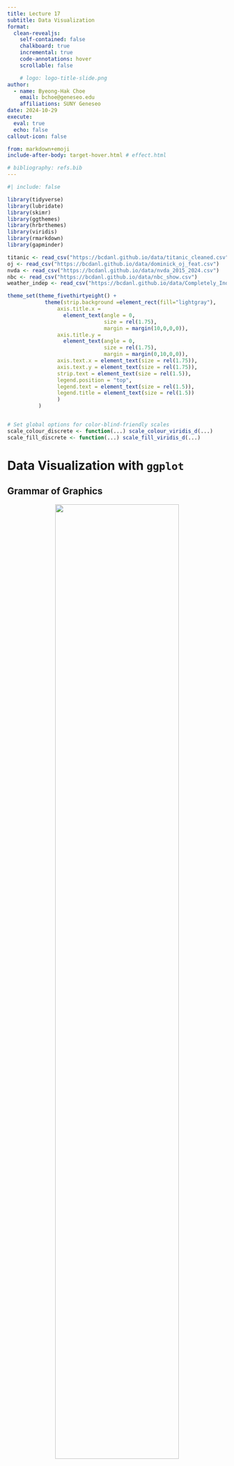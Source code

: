 ```yaml
---
title: Lecture 17
subtitle: Data Visualization
format:
  clean-revealjs:
    self-contained: false
    chalkboard: true
    incremental: true
    code-annotations: hover
    scrollable: false

    # logo: logo-title-slide.png
author:
  - name: Byeong-Hak Choe
    email: bchoe@geneseo.edu
    affiliations: SUNY Geneseo
date: 2024-10-29
execute: 
  eval: true
  echo: false
callout-icon: false

from: markdown+emoji
include-after-body: target-hover.html # effect.html

# bibliography: refs.bib
---
```


```r
#| include: false

library(tidyverse)
library(lubridate)
library(skimr)
library(ggthemes)
library(hrbrthemes)
library(viridis)
library(rmarkdown)
library(gapminder)

titanic <- read_csv("https://bcdanl.github.io/data/titanic_cleaned.csv")
oj <- read_csv("https://bcdanl.github.io/data/dominick_oj_feat.csv")
nvda <- read_csv("https://bcdanl.github.io/data/nvda_2015_2024.csv")
nbc <- read_csv("https://bcdanl.github.io/data/nbc_show.csv")
weather_indep <- read_csv("https://bcdanl.github.io/data/Completely_Independent_Variables__Rainfall_and_Temperature.csv")

theme_set(theme_fivethirtyeight() +
            theme(strip.background =element_rect(fill="lightgray"),
                axis.title.x = 
                  element_text(angle = 0,
                               size = rel(1.75),
                               margin = margin(10,0,0,0)),
                axis.title.y = 
                  element_text(angle = 0,
                               size = rel(1.75),
                               margin = margin(0,10,0,0)),
                axis.text.x = element_text(size = rel(1.75)),
                axis.text.y = element_text(size = rel(1.75)),
                strip.text = element_text(size = rel(1.5)),
                legend.position = "top",
                legend.text = element_text(size = rel(1.5)),
                legend.title = element_text(size = rel(1.5))
                )
          )


# Set global options for color-blind-friendly scales
scale_colour_discrete <- function(...) scale_colour_viridis_d(...)
scale_fill_discrete <- function(...) scale_fill_viridis_d(...)

```


# Data Visualization with `ggplot` {background-color="#1c4982"}


## Grammar of Graphics

<div style="text-align: center; width: 100%; margin: auto;">
  <img src="https://bcdanl.github.io/lec_figs/grammar-of-graphics.png" style="width: 75%; margin-bottom: -20px;">
  <p style="font-weight: bold;"></p>
</div>

- A **grammar of graphics** is a tool that enables us to concisely describe the components of a graphic.
  
## Data Visualization - First Steps

```.r
library(tidyverse)
mpg
?mpg
```

- The `mpg` data frame, provided by `ggplot2`, contains observations collected by the US Environmental Protection Agency on 38 models of car.

- Q. Do cars with big engines use more fuel than cars with small engines?
  - `displ`: a car's engine size, in liters.
  - `hwy`: a car's fuel efficiency on the highway, in miles per gallon (mpg). 


-  What does the relationship between engine size and fuel efficiency look like?


## Data Visualization - First Steps
### Creating a Scatterplot with `ggplot`


```r
#| echo: true
#| fig-asp: .85
#| output-location: column-fragment

ggplot( data = mpg,
        mapping = 
          aes(x = displ, 
              y = hwy) ) + 
  geom_point()
```


- To plot `mpg`, run the above code to put `displ` on the `x`-axis and `hwy` on the `y`-axis.


## Data Visualization - First Steps
### Components in the Grammar of Graphics


```.r
ggplot( data = DATA.FRAME,
        mapping = 
          aes( MAPPINGS ) ) + 
  GEOM_FUNCTION()
```


<!-- - To make a ggplot plot, replace the capitalized components in the code above with a `data.frame`, a `geom` function, or a collection of mappings such as `x = variable_1` and `y = variable_2`. -->

- A `ggplot` graphic is a `mapping` of variables in `data` to `aes`thetic attributes of `geom`etric objects.


- **Three Essential Components in `ggplot()` Graphics**:
  1. `data`: **data.frame** containing the variables of interest.
  2. `geom_*()`:  **geometric object** in the plot (e.g., point, line, bar, histogram, boxplot).
  3. `aes()`: **aesthetic attributes** of the geometric object (e.g., `x`-axis, `y`-axis, `color`, `shape`, `size`, `fill`) mapped to variables in the data.frame.




## Data Visualization - First Steps
### Creating a Scatterplot with `ggplot`

```r
#| echo: true
#| eval: false

ggplot( data = mpg,
        mapping = 
          aes(x = displ, 
              y = hwy) ) + 
  geom_point()
```

- **Three Essential Components in This Particular `ggplot()`**:
  1. `data = mpg`
  2. `geom_point()`
  3. `aes(x = displ, y = hwy)`


# Relationship `ggplot()` {background-color="#1c4982"}


## Relationship `ggplot()`
### Scatterplot with `geom_point()`

```r
#| echo: true
#| fig-asp: .85
#| output-location: column-fragment
ggplot( data = mpg,
        mapping = 
          aes(x = displ, 
              y = hwy) ) + 
  geom_point()
```



## Relationship `ggplot()`
### Fitted Curve with `geom_smooth()`

```r
#| echo: true
#| fig-asp: .85
#| output-location: column-fragment

ggplot( data = mpg,
        mapping = 
          aes(x = displ, 
              y = hwy) ) + 
  geom_smooth()
```




## Relationship `ggplot()`
### `geom_point()` with `geom_smooth()`


```r
#| echo: true
#| fig-asp: .85
#| output-location: column-fragment


# To add a layer of 
# a `ggplot()` component, 
# we can simply add it to 
# the `ggplot()` with `+`.

ggplot( data = mpg,
        mapping = 
          aes(x = displ, 
              y = hwy) ) + 
  geom_point() + 
  geom_smooth()
```

- The geometric object `geom_smooth()` draws a smooth curve fitted to the data.



## `ggplot()` workflow
### Common problems in `ggplot()`

```.r
ggplot(data = mpg,
       mapping = 
          aes(x = displ, 
              y = hwy) ) +
 geom_point()
 + geom_smooth()
```

- One common problem when creating `ggplot2` graphics is to put the `+` in the wrong place.
  - **Correct Approach**: Always place the `+` at the end of the previous line, NOT at the beginning of the next line.



## Relationship `ggplot()`
### About `geom_smooth()`


- Using **regression**---one of the **machine learning** methods---the `geom_smooth()` visualizes the **predicted** value of the `y` variable for a given value of the `x` variable.

- **What Does the Grey Ribbon Represent?**
  - The grey ribbon illustrates the **uncertainty** around the estimated prediction curve.
  - We are **95% confident** that the actual relationship between `x` and `y` variables falls within the grey ribbon.



## Relationship `ggplot()`
### `geom_point()` with `geom_smooth(method = lm)`

```r
#| echo: true
#| fig-asp: .85
#| output-location: column-fragment

ggplot( data = mpg,
        mapping = 
          aes(x = displ, 
              y = hwy) ) + 
  geom_point() + 
  geom_smooth(method = "lm")

```

- `method = "lm"` specifies that a linear model (`lm`), called a **linear regression** model.



## Relationship `ggplot()`

```r
#| echo: false
#| eval: true
#| fig-align: center

ggplot( data = mpg,
        mapping = 
          aes(x = displ, 
              y = hwy) ) + 
  geom_point()
```

- How many points are in this plot?
- How many observations are in the `mpg` data.frame?



## Relationship `ggplot()`
### Overplotting problem

- Many points overlap each other. 
  - This problem is known as **overplotting**. 

- When points overlap, it's hard to know how many data points are at a particular location. 

- Overplotting can obscure patterns and outliers, leading to potentially misleading conclusions. 



## Relationship `ggplot()`
### Overplotting and Transparency with `alpha`

```r
#| echo: true
#| fig-asp: .85
#| output-location: column-fragment


# alpha = 0.33 should be located
# within the geom function,
# NOT within the aesthetic function

ggplot( data = mpg,
        mapping = 
          aes(x = displ, 
              y = hwy) ) + 
  geom_point( alpha = 0.33 ) 
```

- We can set a transparency level (`alpha`) between **0** (full transparency) and **1** (no transparency) manually.



## Relationship `ggplot()`
### Overplotting and Transparency with `alpha`

```r
#| echo: true
#| fig-asp: .85
#| output-location: column-fragment

ggplot( data = mpg,
        mapping = 
          aes(x = displ, 
              y = hwy) ) + 
  geom_point( alpha = .33 )
```

- We can set an aesthetic property manually, as seen above, not within the `aes()` function but within the `geom_*()` function.





## Relationship `ggplot()`
- **Be mindful of the variable placement on the axes.**
  - It’s common practice to place the **input variable** along the x-axis and the **outcome variable** along the y-axis.

-	**Input Variable**: Represents the potential “cause.”
-	**Outcome Variable**: Represents the potential “effect.”
  - **Example**: Advertising budget (input) and sales revenue (outcome).


## Relationship `ggplot()`
### Correlation does not imply causation

<div style="text-align: center; width: 100%; margin: auto;">
  <img src="https://bcdanl.github.io/lec_figs/corr-causal.png" style="width: 50%; margin-bottom: -20px;">
  <p style="font-weight: bold;"></p>
</div>

- Just because you uncover a relationship doesn't mean you've identified the "causal" relationship.
  <!-- - **Causal inference** is the study of identifying cause-and-effect relationships from data, beyond simple correlations. -->




## Relationship `ggplot()`

- **Caution**: Correlation does not imply causation
  - A strong correlation does not imply that one variable causes the other to change.
  
- **Correlation** measures the **strength and direction** of a linear relationship between two variables.
  - Positive/negative correlation
  - Strong/weak correlation
  - No correlation

- **Causation**: Indicates that one variable directly influences or causes a change in another
  - Establishing causation requires controlled experimentation or additional evidence
  - E.g., Smoking causes an increase in lung cancer risk (causation)
  


# Aesthetic Mappings {background-color="#1c4982"}

## Aesthetic Mappings

<p align="center">
  <img src="https://bcdanl.github.io/lec_figs/r4s_330_1.png" width="600px">
</p>



- In the plot above, one group of points (highlighted in red) seems to fall outside of the linear trend. 

  - How can you explain these cars? Are those hybrids?



## Aesthetic Mappings


<p align="center">
  <img src="https://bcdanl.github.io/lec_figs/r4s_330_2.png" width="600px">
</p>

- An aesthetic is a visual property (e.g., `size`, `shape`, `color`) of the objects (e.g., `class`) in your plot.

- You can display a point in different ways by changing the values of its aesthetic properties. 

## Aesthetic Mappings
### Adding a `color` to the plot

```r
#| echo: true
#| fig-asp: .85
#| output-location: column-fragment

ggplot( data = mpg,
        mapping = 
          aes(x = displ,
              y = hwy, 
              color = class) ) + 
  geom_point()
```


## Aesthetic Mappings
### Adding a `shape` to the plot

```r
#| echo: true
#| fig-asp: .85
#| output-location: column-fragment

ggplot( data = mpg,
        mapping = 
          aes(x = displ,
              y = hwy, 
              shape = class) ) + 
  geom_point()
```




## Aesthetic Mappings
### Adding a `size` to the plot

```r
#| echo: true
#| fig-asp: .85
#| output-location: column-fragment

ggplot( data = mpg,
        mapping = 
          aes(x = displ,
              y = hwy, 
              size = class) ) + 
  geom_point()
```




## Aesthetic Mappings
### Specifying a `color` to the plot, manually

```r
#| echo: true
#| fig-asp: .85
#| output-location: column-fragment
ggplot(data = mpg,
       mapping = 
         aes(x = displ, 
             y = hwy) ) + 
  geom_point(color = "blue")
```




## Aesthetic Mappings
### Specifying a `size` to the plot, manually

```r
#| echo: true
#| fig-asp: .85
#| output-location: column-fragment
ggplot(data = mpg,
       mapping = 
         aes(x = displ, 
             y = hwy) ) + 
  geom_point(size = 3)  # in *mm*
```





## Aesthetic Mappings
### Specifying an `alpha` to the plot, manually

```r
#| echo: true
#| fig-asp: .85
#| output-location: column-fragment
ggplot(data = mpg,
       mapping = 
         aes(x = displ, 
             y = hwy) ) + 
  geom_point(alpha = .3)
```


## Aesthetic Mappings
### Mapping Aesthetics vs. Setting Them Manually

:::: {.columns}

::: {.column width="50%"}
#### **Aesthetic Mapping**
  - Links data variables to visible properties on the graph
  - Different categories → different colors or shapes

:::

::: {.column width="50%"}

#### **Setting Aesthetics Manually**
  - Customize visual properties directly in `geom_*()` outside of `aes()`
  - Useful for setting fixed colors, sizes, or transparency unrelated to data variables

:::
::::


## Visualization Principle
### Clutter is Your Enemy!

:::: {.columns}

::: {.column width="50%"}
```r
#| echo: false
#| eval: true
#| fig-asp: .85

gapminder |> 
  ggplot(aes(x = gdpPercap,
             y = lifeExp)) +
  geom_point(alpha = .3) +
  geom_smooth(method = lm) +
  labs(x = "GDP per capita",
       y = "Life Expectancy")
```

:::

::: {.column width="50%"}
```r
#| echo: false
#| eval: true
#| fig-asp: .85

gapminder |> 
  ggplot(aes(x = log10(gdpPercap),
             y = lifeExp)) +
  geom_point(alpha = .3) +
  geom_smooth(method = lm) +
  labs(x = "GDP per capita (in base-10 logarithm)",
       y = "Life Expectancy")

```

:::
::::

- Which one do you like it more?


## Visualization Principle
### Cognitive Load

- Every element added to a page or screen demands **cognitive load**
  - **Cognitive load**: the mental effort needed to process information
- Extra elements = extra brain power for the audience to process
  - **Example**: Overly complex slides or graphs can overwhelm viewers
- Excessive load can lead to disengagement and confusion
  - **Goal**: minimize this load while conveying the necessary information and insight


## Visualization Principle
### Why Reduce Clutter?

- **Clutter**: Visual elements that occupy space but do not improve understanding
- Clutter makes information harder to process and can confuse the viewer
- Simplified visuals encourage engagement and improve comprehension
- Less clutter = clearer message, more focused audience


## Log Transformation: Reducing Clutter in Scatterplots

- **Problem**: When data points are densely packed, it can obscure insights
  - Often due to extreme values or skewed distributions
  - Dense clusters of points become visual clutter, hiding patterns

- **Solution**: Apply a log transformation!
  - **Reduces clutter**: Points become evenly distributed across the plot
    - Prevents overlapping data points and enhances readability
  - **Reduces influence of outliers**, clarifying patterns
    - **Improves interpretability** by revealing underlying relationships
  - Supports focused, informative data communication without extra elements


## A Little Bit of Math for Logarithm
### log functions

:::{.nonincremental}
- The logarithm function, $y = \log_{b}\,(\,x\,)$, looks like ....

:::

<div style="text-align: center; width: 100%; margin: auto;">
  <img src="https://bcdanl.github.io/lec_figs/logarithm_plots.png" style="width: 60%; margin-bottom: -20px;">
  <p style="font-weight: bold;"></p>
</div>


## A Little Bit of Math for Logarithm
### log examples
- $\log_{10}\,(\,100\,)$: the base $10$ logarithm of $100$ is $2$, because $10^{2} = 100$

- $\log_{e}\,(\,x\,)$: the base $e$ logarithm is called the natural log, where $e = 2.718\cdots$ is the mathematical constant,  the Euler's number.

- $\log\,(\,x\,)$ or $\ln\,(\,x\,)$: the natural log of $x$ .

- $\log_{e}\,(\,7.389\cdots\,)$: the natural log of $7.389\cdots$ is $2$, because $e^{2} = 7.389\cdots$.


- In R,
  - `log(x)`: log of `x` with base e, called natural log.
  - `log10(x)`: log of `x` with base 10.

## The Use of Logarithm
###  Percentage Change

:::{.nonincremental}
1. We should consider using a logarithmic scale when percent change is more important than changes in absolute units.

  - For small changes in variable $x$ from $x_{0}$ to $x_{1}$, the following can be shown: 
  
$$\Delta \log(x) \,= \, \log(x_{1}) \,-\, \log(x_{0}) 
\approx\, \frac{x_{1} \,-\, x_{0}}{x_{0}} 
\,=\, \frac{\Delta\, x}{x_{0}}.$$

:::

- For example, a difference in `gdpPercap` of $1,000 means something very different across people with different income/wealth levels across countries.



## The Use of Logarithm
###  Wide Range of Skewed Data
:::{.nonincremental}
2. We should consider using a log scale when a variable is heavily skewed.
  - It can help visualize both small and large values effectively.

:::

<div style="display:block; margin:-20px;"></div>

:::: {.columns}

::: {.column width="50%"}
```r
#| echo: false
#| eval: true
#| fig-asp: .85

gapminder |> 
  ggplot(aes(x = gdpPercap,
             y = lifeExp)) +
  geom_point(alpha = .3) +
  geom_smooth(method = lm) +
  labs(x = "GDP per capita",
       y = "Life Expectancy")
```

:::

::: {.column width="50%"}
```r
#| echo: false
#| eval: true
#| fig-asp: .85

gapminder |> 
  ggplot(aes(x = log10(gdpPercap),
             y = lifeExp)) +
  geom_point(alpha = .3) +
  geom_smooth(method = lm) +
  labs(x = "GDP per capita (in base-10 log)",
       y = "Life Expectancy")

```

:::
::::


# Facets {background-color="#1c4982"}

## Facets 

- One way to add a variable, particularly useful for categorical variables, is to use **facets** to split our plot into facets, subplots that each display one subset of the data.


## Facets 
### `facet_wrap(  ~ VAR )`

```r
#| echo: true
#| fig-asp: .85
#| output-location: column-fragment

ggplot(data = mpg) + 
  geom_point(mapping = 
               aes(x = displ, 
                   y = hwy), 
             alpha = .5) + 
  facet_wrap(  ~ class )
```


- To facet our plot by a *single variable*, we can use `facet_wrap()`.



## Facets 
### `facet_wrap(  ~ VAR )`

```r
#| echo: true
#| fig-asp: .85
#| output-location: column-fragment

ggplot(data = mpg) + 
  geom_point(mapping = 
               aes(x = displ, 
                   y = hwy), 
             alpha = .5) + 
  facet_wrap(  ~ class , nrow = 2)
```


- `nrow` (`ncol`) determines the number of rows (columns) to use when laying out the facets.


# Time Trend `ggplot()` {background-color="#1c4982"}


# Distribution `ggplot()` - Histogram {background-color="#1c4982"}


# Distribution `ggplot()` - Boxplot {background-color="#1c4982"}


# Distribution `ggplot()` - Bar Chart {background-color="#1c4982"}








<!-- # Geometric Objects {background-color="#1c4982"} -->

<!-- ## Geometric Objects -->
<!-- - In order to keep things simple, we'll focus only on six different types of geometric objects, each with a commonly given name: -->
<!--   - Scatterplot with `geom_point()` -->
<!--   - Fitted curve/line with `geom_smooth()` -->
<!--   - Histogram with `geom_histogram()` -->
<!--   - Bar chart with `geom_bar()` -->
<!--   - Boxplot with `geom_boxplot()` -->
<!--   - Lineplot with `geom_line()` -->

